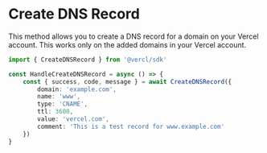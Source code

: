 
# Create DNS Record

This method allows you to create a DNS record for a domain on your Vercel account. This works only on the added domains in your Vercel account.

```ts filename="HandleCreateDNSRecord.ts"
import { CreateDNSRecord } from '@vercl/sdk'

const HandleCreateDNSRecord = async () => {
    const { success, code, message } = await CreateDNSRecord({
        domain: 'example.com',
        name: 'www',
        type: 'CNAME',
        ttl: 3600,
        value: 'vercel.com',
        comment: 'This is a test record for www.example.com'
    })
}
```